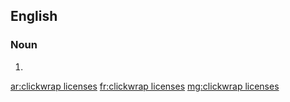 ==English==

===Noun===
{{head|en}}

# {{plural of|clickwrap license}}

[[ar:clickwrap licenses]]
[[fr:clickwrap licenses]]
[[mg:clickwrap licenses]]